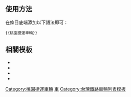{{NoteTA|G1=MediaWiki}}{{Documentation subpage}}<!-- 在本行下編輯模板說明 -->

== 使用方法 ==
在條目底端添加以下語法即可：
<pre>{{桃園捷運車輛}}</pre>

== 相關模板 == 
*{{Tl|台北捷運車輛}}
*{{Tl|新北捷運車輛}}
*{{Tl|臺中捷運車輛}}
*{{Tl|高雄捷運車輛}}

<includeonly>
[[Category:桃園捷運車輛]]
[[Category:桃園捷運模板|車]]
[[Category:台灣鐵路車輛列表模板]]
</includeonly>